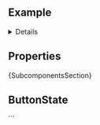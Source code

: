 
<Meta of={ComponentStories} />

<DocsHeader experimental />

<br />

## Example

<Canvas of={ComponentStories.Default} />

<details>

    <summary>Show static code</summary>

    ```tsx
    function AIButton(props) {
      const generationIdRef = useRef<NodeJS.Timeout | null>(null);
      const buttonRef = useRef<ButtonDomRef>(null);
      const [buttonState, setButtonState] = useState("generate");
      const [menuOpen, setMenuOpen] = useState(false);

      const startGeneration = () => {
        generationIdRef.current = setTimeout(() => {
          setButtonState("revise");
        }, 3000);
      };

      const handleClick: ButtonPropTypes["onClick"] = (e) => {
        const btn = e.target;

        setMenuOpen(false);
        switch (btn.state) {
          case "generate":
            setButtonState("generating");
            startGeneration();
            break;
          case "generating":
            if (generationIdRef.current) {
              clearTimeout(generationIdRef.current);
              generationIdRef.current = null;
            }
            setButtonState("generate");
            break;
          case "revise":
            setMenuOpen(true);
            break;
        }
      };

      const handleMenuItemClick: MenuPropTypes["onItemClick"] = (e) => {
        if (e.detail.text === "Regenerate") {
          setButtonState("generating");
          startGeneration();
        }
      };

      return (
        <>
          <Button
            {...props}
            onClick={handleClick}
            state={buttonState}
            ref={buttonRef}
          >
            <ButtonState name="generate" text="Generate" icon={aiIcon} />
            <ButtonState name="generating" text="Stop Generating" icon={stopIcon} />
            <ButtonState
              name="revise"
              text="Revise"
              icon={aiIcon}
              endIcon={navDownIcon}
            />
          </Button>
          {menuOpen && (
            <Menu
              opener={buttonRef.current}
              open
              onItemClick={handleMenuItemClick}
              onClose={() => {
                setMenuOpen(false);
              }}
            >
              <MenuItem text="Regenerate" />
              <MenuSeparator />
              <MenuItem text="Fix Spelling & Grammar" />
              <MenuItem text="Change Tone">
                <MenuItem text="Option 1" />
                <MenuItem text="Option 2" />
                <MenuItem text="Option 3" />
              </MenuItem>
              <MenuItem text="Adjust Length">
                <MenuItem text="Shorten text" />
                <MenuItem text="Lengthen text" />
              </MenuItem>
              <MenuItem text="Bulleted List" />
              <MenuItem text="Translate">
                <MenuItem text="English" />
                <MenuItem text="German" />
                <MenuItem text="Spanish" />
              </MenuItem>
            </Menu>
          )}
        </>
      );
    }
    ```

</details>

## Properties

<ControlsWithNote of={ComponentStories.Default} />

<Markdown>{SubcomponentsSection}</Markdown>

## ButtonState

<Description of={ButtonState} />
<ArgTypesWithNote of={ButtonState} hideHTMLPropsNote exclude={excludePropsForAbstract} />

<Footer />
```
